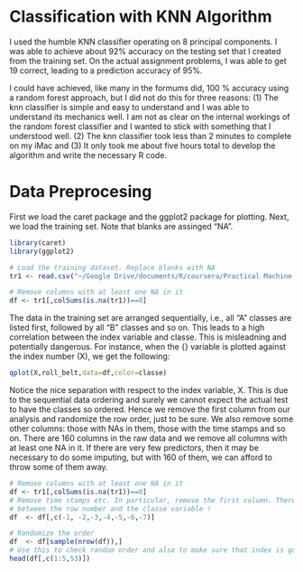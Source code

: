 Classification with KNN Algorithm
========================================================
I used the humble KNN classifier operating on 8 principal components. I was able to achieve about 92% accuracy on the testing set that I created from the training set. On the actual assignment problems, I was able to get 19 correct, leading to a prediction accuracy of 95%. 

I could have achieved, like many in the formums did, 100 % accuracy using a random forest approach, but I did not do this for three reasons: (1) The knn classifier is simple and easy to understand and I was able to understand its mechanics well. I am not as clear on the internal workings of the random forest classifier and I wanted to stick with something that I understood well. (2) The knn classifier took less than 2 minutes to complete on my iMac and (3) It only took me about five hours total to develop the algorithm and write the necessary R code. 

Data Preprocesing
=====================
First we load the caret package and the ggplot2 package for plotting. Next, we load the training set. Note that blanks are assinged "NA". 
```r
library(caret)
library(ggplot2)

# Load the training dataset. Replace blanks with NA
tr1 <- read.csv("~/Google Drive/documents/R/coursera/Practical Machine Learning/Assignment/pml-training.csv",header=TRUE, na.strings=c("","NA"))

# Remove columns with at least one NA in it
df <- tr1[,colSums(is.na(tr1))==0]
```

The data in the training set are arranged sequentially, i.e., all "A" classes are listed first, followed by all "B" classes and so on. This leads to a high correlation between the index variable and classe. This is misleadning and potentially dangerous. For instance, when the {\it roll_belt} variable is plotted against the index number (X), we get the following: 

```r
qplot(X,roll_belt,data=df,color=classe)
```

Notice the nice separation with respect to the index variable, X. This is due to the sequential data ordering and surely we cannot expect the actual test to have the classes so ordered. Hence we remove the first column from our analysis and randomize the row order, just to be sure. We also remove some other columns: those with NAs in them, those with the time stamps and so on. There are 160 columns in the raw data and we remove all columns with at least one NA in it. If there are very few predictors, then it may be necessary to do some imputing, but with 160 of them, we can afford to throw some of them away.

```r
# Remove columns with at least one NA in it
df <- tr1[,colSums(is.na(tr1))==0]
# Remove time stamps etc. In particular, remove the first column. There is a strong correlation
# between the row number and the classe variable !
df  <- df[,c(-1, -2,-3,-4,-5,-6,-7)]

# Randomize the order
df  <- df[sample(nrow(df)),]
# Use this to check random order and also to make sure that index is gone: 
head(df[,c(1:5,53)])
```

